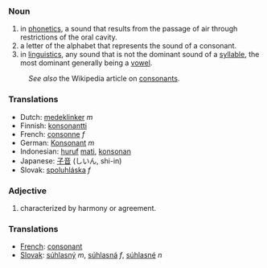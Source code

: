 ===Noun===
#in [[phonetics]], a sound that results from the passage of air through restrictions of the oral cavity.
#a letter of the alphabet that represents the sound of a consonant.
#in [[linguistics]], any sound that is not the dominant sound of a [[syllable]], the most dominant generally being a [[vowel]].

:''See also'' the Wikipedia article on [[en:consonant|consonants]].

===Translations===
*Dutch: [[medeklinker]] ''m''
*Finnish: [[konsonantti]]
*French: [[consonne]] ''f''
*German: [[Konsonant]] ''m''
*Indonesian: [[huruf]] [[mati]], [[konsonan]]
*Japanese: [[子音]] (しいん, shi-in)
*Slovak: [[spoluhláska]] ''f''

===Adjective===
#characterized by harmony or agreement.

===Translations===
*[[French]]: [[consonant]]
*[[Slovak]]: [[súhlasný]] ''m'', [[súhlasná]] ''f'', [[súhlasné]] ''n''